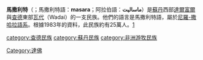 '''馬撒利特'''（{{lang-en|'''Masalit'''}}；馬撒利特語：'''masara'''；阿拉伯語：'''ماساليت'''）是[[蘇丹|蘇丹]]西部[[達爾富爾|達爾富爾]]與[[查德|查德]]東部[[瓦代|瓦代]]（Wadai）的一支民族。他們的語言是馬撒利特語，屬於[[尼羅-撒哈拉語系|尼羅-撒哈拉語系]]。根據1983年的資料，此民族約有25萬人。[http://www.ethnologue.com/show_language.asp?code=MSA]

[[category:查德民族|category:查德民族]]
[[category:蘇丹民族|category:蘇丹民族]]
[[Category:達佛|Category:達佛]]
[[category:非洲游牧民族|category:非洲游牧民族]]